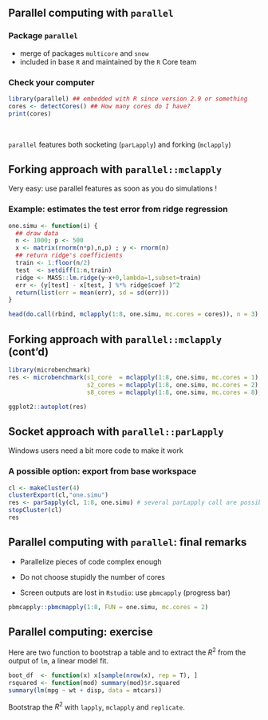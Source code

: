 ## Parallel computing with `parallel`

### Package `parallel`
  - merge of packages `multicore` and `snow`
  - included in base `R` and maintained by the `R` Core team

### Check your computer

```r
library(parallel) ## embedded with R since version 2.9 or something
cores <- detectCores() ## How many cores do I have?
print(cores)
```

&nbsp;

\rsa `parallel` features both socketing (`parLapply`) and forking (`mclapply`)

## Forking approach with `parallel::mclapply`

Very easy: use parallel features as soon as you do simulations !

### Example: estimates the test error from ridge regression

```r
one.simu <- function(i) {
  ## draw data
  n <- 1000; p <- 500
  x <- matrix(rnorm(n*p),n,p) ; y <- rnorm(n)
  ## return ridge's coefficients
  train <- 1:floor(n/2)
  test  <- setdiff(1:n,train)
  ridge <- MASS::lm.ridge(y~x+0,lambda=1,subset=train)
  err <- (y[test] - x[test, ] %*% ridge$coef )^2
  return(list(err = mean(err), sd = sd(err)))
}
```

```r
head(do.call(rbind, mclapply(1:8, one.simu, mc.cores = cores)), n = 3)
```

## Forking approach with `parallel::mclapply` (cont'd)

```r
library(microbenchmark)
res <- microbenchmark(s1_core  = mclapply(1:8, one.simu, mc.cores = 1),
                      s2_cores = mclapply(1:8, one.simu, mc.cores = 2),
                      s8_cores = mclapply(1:8, one.simu, mc.cores = 8), times = 10)
```

```r
ggplot2::autoplot(res)
```

## Socket approach with `parallel::parLapply`

Windows users need a bit more code to make it work

### A possible option: export from base workspace

```r
cl <- makeCluster(4)
clusterExport(cl,"one.simu")
res <- parSapply(cl, 1:8, one.simu) # several parLapply call are possible
stopCluster(cl)
res
```

## Parallel computing with `parallel`: final remarks

- Parallelize pieces of code complex enough

- Do not choose stupidly the number of cores

- Screen outputs are lost in `Rstudio`: use `pbmcapply` (progress bar)

```r
pbmcapply::pbmcmapply(1:8, FUN = one.simu, mc.cores = 2)
```

## Parallel computing: exercise

Here are two function to bootstrap a table and to extract the $R^2$ from the output of `lm`, a linear model fit.

```r

boot_df  <- function(x) x[sample(nrow(x), rep = T), ]
rsquared <- function(mod) summary(mod)$r.squared
summary(lm(mpg ~ wt + disp, data = mtcars))
```
Bootstrap the $R^2$ with `lapply`, `mclapply` and `replicate`.

